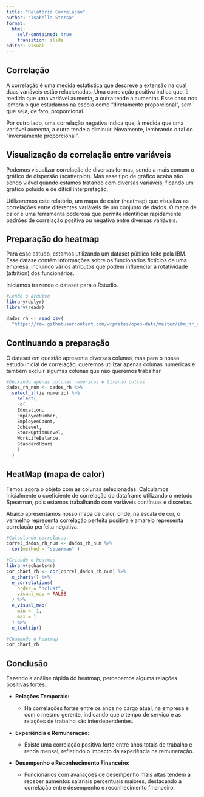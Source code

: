 ```yaml
---
title: "Relatório Correlação"
author: "Isabella Stersa"
format: 
  html:
    self-contained: true
    transition: slide
editor: visual
---
```


## Correlação

A correlação é uma medida estatística que descreve a extensão na qual duas variáveis estão relacionadas. Uma correlação positiva indica que, à medida que uma variável aumenta, a outra tende a aumentar. Esse caso nos lembra o que estudamos na escola como "diretamente proporcional", sem que seja, de fato, proporcional.

Por outro lado, uma correlação negativa indica que, à medida que uma variável aumenta, a outra tende a diminuir. Novamente, lembrando o tal do "inversamente proporcional".

## Visualização da correlação entre variáveis

Podemos visualizar correlação de diversas formas, sendo a mais comum o gráfico de dispersão (scatterplot). Mas esse tipo de gráfico acaba não sendo viável quando estamos tratando com diversas variáveis, ficando um gráfico poluido e de difícil interpretação.

Utilizaremos este relatório, um mapa de calor (heatmap) que visualiza as correlações entre diferentes variáveis de um conjunto de dados. O mapa de calor é uma ferramenta poderosa que permite identificar rapidamente padrões de correlação positiva ou negativa entre diversas variáveis.

## Preparação do heatmap

Para esse estudo, estamos utilizando um dataset público feito pela IBM. Esse datase contém informações sobre os funcionários fictícios de uma empresa, incluindo vários atributos que podem influenciar a rotatividade (attrition) dos funcionários.

Iniciamos trazendo o dataset para o Rstudio.

```r
#Lendo o arquivo
library(dplyr)
library(readr)

dados_rh <- read_csv(
  "https://raw.githubusercontent.com/wrprates/open-data/master/ibm_hr_emplyee_attrition.csv")

```

## Continuando a preparação

O dataset em questão apresenta diversas colunas, mas para o nosso estudo inicial de correlação, queremos utilizar apenas colunas numéricas e também excluir algumas colunas que não queremos trabalhar.

```r
#Deixando apenas colunas numericas e tirando outras
dados_rh_num <- dados_rh %>%
  select_if(is.numeric) %>%
    select(
    -c(
    Education, 
    EmployeeNumber, 
    EmployeeCount, 
    JobLevel, 
    StockOptionLevel, 
    WorkLifeBalance, 
    StandardHours
    )
  )
```

## HeatMap (mapa de calor)

Temos agora o objeto com as colunas selecionadas. Calculamos inicialmente o coeficiente de correlação do dataframe utilizando o método Spearman, pois estamos trabalhando com variáveis contínuas e discretas.

Abaixo apresentamos nosso mapa de calor, onde, na escala de cor, o vermelho representa correlação perfeita positiva e amarelo representa correlação perfeita negativa.

```r
#Calculando correlacao. 
correl_dados_rh_num <- dados_rh_num %>%
  cor(method = "spearman" )

#Criando o heatmap
library(echarts4r)
cor_chart_rh <- cor(correl_dados_rh_num) %>%
  e_charts() %>%
  e_correlations(
    order = "hclust",
    visual_map = FALSE
  ) %>%
  e_visual_map(
    min = -1,
    max = 1
  ) %>%
  e_tooltip()

#Chamando o heatmap
cor_chart_rh
```

## Conclusão

Fazendo a análise rápida do heatmap, percebemos alguma relações positivas fortes.

-   **Relações Temporais:**

    -   Há correlações fortes entre os anos no cargo atual, na empresa e com o mesmo gerente, indicando que o tempo de serviço e as relações de trabalho são interdependentes.

-   **Experiência e Remuneração:**

    -   Existe uma correlação positiva forte entre anos totais de trabalho e renda mensal, refletindo o impacto da experiência na remuneração.

-   **Desempenho e Reconhecimento Financeiro:**

    -   Funcionários com avaliações de desempenho mais altas tendem a receber aumentos salariais percentuais maiores, destacando a correlação entre desempenho e reconhecimento financeiro.
